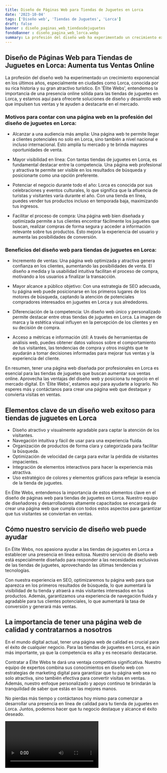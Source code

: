 ```yaml
---
title: Diseño de Páginas Web para Tiendas de Juguetes en Lorca
date: '2023-10-04'
tags: ['Diseño web', 'Tiendas de Juguetes', 'Lorca']
draft: false
banner : diseño_paginas_web_tiendasdejuguetes
fondoBanner : diseño_pagina_web_lorca.webp
summary: La profesión del diseño web ha experimentado un crecimiento exponencial en los últimos años, especialmente en ciudades como Lorca, conocida por su rica historia y su gran atractivo turístico. En 'Élite Webs', entendemos la importancia de una presencia online sólida para las tiendas de juguetes en Lorca, y estamos aquí para ofrecerte soluciones de diseño y desarrollo web que impulsen tus ventas y te ayuden a destacarte en el mercado.
---
```


## Diseño de Páginas Web para Tiendas de Juguetes en Lorca: Aumenta tus Ventas Online

La profesión del diseño web ha experimentado un crecimiento exponencial en los últimos años, especialmente en ciudades como Lorca, conocida por su rica historia y su gran atractivo turístico. En 'Élite Webs', entendemos la importancia de una presencia online sólida para las tiendas de juguetes en Lorca, y estamos aquí para ofrecerte soluciones de diseño y desarrollo web que impulsen tus ventas y te ayuden a destacarte en el mercado.

### Motivos para contar con una página web en la profesión del diseño de juguetes en Lorca:

- Alcanzar a una audiencia más amplia: Una página web te permite llegar a clientes potenciales no solo en Lorca, sino también a nivel nacional e incluso internacional. Esto amplía tu mercado y te brinda mayores oportunidades de venta.

- Mayor visibilidad en línea: Con tantas tiendas de juguetes en Lorca, es fundamental destacar entre la competencia. Una página web profesional y atractiva te permite ser visible en los resultados de búsqueda y posicionarte como una opción preferente.

- Potenciar el negocio durante todo el año: Lorca es conocida por sus celebraciones y eventos culturales, lo que significa que la afluencia de turistas y visitantes varía durante el año. Con una tienda en línea, puedes vender tus productos incluso en temporada baja, maximizando tus ingresos.

- Facilitar el proceso de compra: Una página web bien diseñada y optimizada permite a tus clientes encontrar fácilmente los juguetes que buscan, realizar compras de forma segura y acceder a información relevante sobre tus productos. Esto mejora la experiencia del usuario y aumenta las posibilidades de conversión.

### Beneficios del diseño web para tiendas de juguetes en Lorca:

- Incremento de ventas: Una página web optimizada y atractiva genera confianza en los clientes, aumentando las posibilidades de venta. El diseño a medida y la usabilidad intuitiva facilitan el proceso de compra, motivando a los usuarios a finalizar la transacción.

- Mayor alcance a público objetivo: Con una estrategia de SEO adecuada, tu página web puede posicionarse en los primeros lugares de los motores de búsqueda, captando la atención de potenciales compradores interesados en juguetes en Lorca y sus alrededores.

- Diferenciación de la competencia: Un diseño web único y personalizado permite destacar entre otras tiendas de juguetes en Lorca. La imagen de marca y la estética visual influyen en la percepción de los clientes y en su decisión de compra.

- Acceso a métricas e información útil: A través de herramientas de análisis web, puedes obtener datos valiosos sobre el comportamiento de tus visitantes, las tendencias de compra y otros insights que te ayudarán a tomar decisiones informadas para mejorar tus ventas y la experiencia del cliente.

En resumen, tener una página web diseñada por profesionales en Lorca es esencial para las tiendas de juguetes que buscan aumentar sus ventas online. Aprovecha las ventajas del diseño web y posiciona tu negocio en el mercado digital. En 'Élite Webs', estamos aquí para ayudarte a lograrlo. No esperes más y contáctanos para crear una página web que destaque y convierta visitas en ventas.

<GifSeo />

<Cta />

## Elementos clave de un diseño web exitoso para tiendas de juguetes en Lorca

- Diseño atractivo y visualmente agradable para captar la atención de los visitantes.
- Navegación intuitiva y fácil de usar para una experiencia fluida.
- Organización de productos de forma clara y categorizada para facilitar la búsqueda.
- Optimización de velocidad de carga para evitar la pérdida de visitantes impacientes.
- Integración de elementos interactivos para hacer la experiencia más atractiva.
- Uso estratégico de colores y elementos gráficos para reflejar la esencia de la tienda de juguetes.

En Élite Webs, entendemos la importancia de estos elementos clave en el diseño de páginas web para tiendas de juguetes en Lorca. Nuestro equipo de diseñadores y desarrolladores altamente capacitados se encargará de crear una página web que cumpla con todos estos aspectos para garantizar que tus visitantes se conviertan en ventas.

## Cómo nuestro servicio de diseño web puede ayudar

En Élite Webs, nos apasiona ayudar a las tiendas de juguetes en Lorca a establecer una presencia en línea exitosa. Nuestro servicio de diseño web está especialmente diseñado para responder a las necesidades exclusivas de las tiendas de juguetes, aprovechando las últimas tendencias y tecnologías.

Con nuestra experiencia en SEO, optimizaremos tu página web para que aparezca en los primeros resultados de búsqueda, lo que aumentará la visibilidad de tu tienda y atraerá a más visitantes interesados en tus productos. Además, garantizamos una experiencia de navegación fluida y agradable para tus clientes potenciales, lo que aumentará la tasa de conversión y generará más ventas.

## La importancia de tener una página web de calidad y contratarnos a nosotros

En el mundo digital actual, tener una página web de calidad es crucial para el éxito de cualquier negocio. Para las tiendas de juguetes en Lorca, es aún más importante, ya que la competencia es alta y es necesario destacarse.

Contratar a Élite Webs te dará una ventaja competitiva significativa. Nuestro equipo de expertos combina sus conocimientos en diseño web con estrategias de marketing digital para garantizar que tu página web sea no solo atractiva, sino también efectiva para convertir visitas en ventas. Además, nuestro enfoque personalizado y apoyo continuo te brindarán la tranquilidad de saber que estás en las mejores manos.

No pierdas más tiempo y contáctanos hoy mismo para comenzar a desarrollar una presencia en línea de calidad para tu tienda de juguetes en Lorca. Juntos, podemos hacer que tu negocio destaque y alcance el éxito deseado.

<Video />

<CtaBot job='Tiendas de Juguetes' city='Lorca'/>

<Gmaps query='Lorca+españa+maps' />